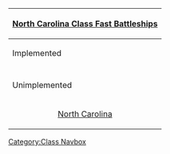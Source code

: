 {| class="mw-collapsible mw-collapsed wikitable" align=center
! [[:Category:North Carolina Class|North Carolina Class Fast Battleships]]
|-
! Implemented
|-
| align=center | {{ShipLink|Washington}}
|-
! Unimplemented
|-
| align=center | [[wikipedia:USS North Carolina (BB-55)|North Carolina]]
|}<noinclude>[[Category:Class Navbox]]</noinclude>